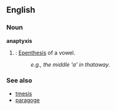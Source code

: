 ==English==
=== Noun ===
'''anaptyxis'''

#{{grammar}}: [[Epenthesis]] of a vowel.
#:''e.g., the middle 'a' in thataway.''

===See also===
*[[tmesis]]
*[[paragoge]]